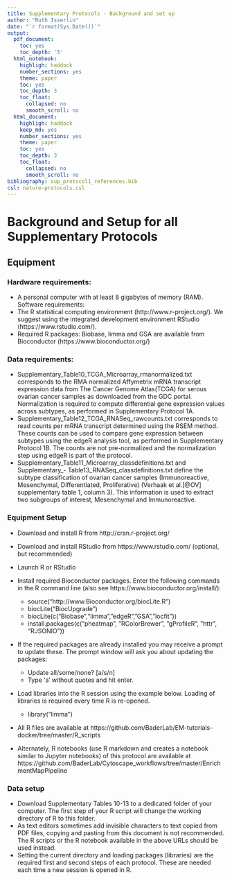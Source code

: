 ```yaml
---
title: Supplementary Protocols - Background and set up
author: "Ruth Isserlin"
date: "`r format(Sys.Date())`"
output:
  pdf_document:
    toc: yes
    toc_depth: '3'
  html_notebook:
    highligh: haddock
    number_sections: yes
    theme: paper
    toc: yes
    toc_depth: 3
    toc_float:
      collapsed: no
      smooth_scroll: no
  html_document:
    highligh: haddock
    keep_md: yes
    number_sections: yes
    theme: paper
    toc: yes
    toc_depth: 3
    toc_float:
      collapsed: no
      smooth_scroll: no
bibliography: sup_protocol1_references.bib
csl: nature-protocols.csl
---
```


# Background and Setup for all Supplementary Protocols

## Equipment
### Hardware requirements:
  * A personal computer with at least 8 gigabytes of memory (RAM).
Software requirements:
  * The R statistical computing environment (http://www.r-project.org/). We suggest using the integrated development environment RStudio (https://www.rstudio.com/).
  * Required R packages: Biobase, limma and GSA are available from Bioconductor (https://www.bioconductor.org/)

### Data requirements:
  * Supplementary_Table10_TCGA_Microarray_rmanormalized.txt corresponds to the RMA normalized Affymetrix mRNA transcript expression data from The Cancer Genome Atlas(TCGA) for serous ovarian cancer samples as downloaded from the GDC portal. Normalization is required to compute differential gene expression values across subtypes, as performed in Supplementary Protocol 1A.
  * Supplementary_Table12_TCGA_RNASeq_rawcounts.txt corresponds to read counts per mRNA transcript determined using the RSEM method. These counts can be used to compare gene expression between subtypes using the edgeR analysis tool, as performed in Supplementary Protocol 1B. The counts are not pre-normalized and the normalization step using edgeR is part of the protocol.
  * Supplementary_Table11_Microarray_classdefinitions.txt and Supplementary_- 
Table13_RNASeq_classdefinitions.txt define the subtype classification of ovarian cancer samples (Immunoreactive, Mesenchymal, Differentiated, Proliferative) (Verhaak et al.[@OV] supplementary table 1, column 3). This information is used to extract two subgroups of interest, Mesenchymal and Immunoreactive.

### Equipment Setup
  * Download and install R from http://cran.r-project.org/
  * Download and install RStudio from https://www.rstudio.com/ (optional, but recommended)
  * Launch R or RStudio
  * Install required Bioconductor packages. Enter the following commands in the R command line (also see https://www.bioconductor.org/install/):
  
    * source("http://www.Bioconductor.org/biocLite.R")
    * biocLite("BiocUpgrade")
    * biocLite(c("Biobase","limma",”edgeR”,”GSA”,”locfit”))
    * install.packages(c(“pheatmap”, ”RColorBrewer”, ”gProfileR”, ”httr”, "RJSONIO"))
  * If the required packages are already installed you may receive a prompt to update these. The prompt window will ask you about updating the packages: 
  
    * Update all/some/none? [a/s/n]
    * Type ‘a’ without quotes and hit enter.
  * Load libraries into the R session using the example below. Loading of libraries is required every time R is re-opened.
  
    * library(“limma”)
  * All R files are available at https://github.com/BaderLab/EM-tutorials-docker/tree/master/R_scripts
  * Alternately, R notebooks (use R markdown and creates a notebook similar to Jupyter notebooks) of this protocol are available at https://github.com/BaderLab/Cytoscape_workflows/tree/master/EnrichmentMapPipeline

### Data setup
  * Download Supplementary Tables 10-13 to a dedicated folder of your computer. The first step of your R script will change the working directory of R to this folder. 
  * As text editors sometimes add invisible characters to text copied from PDF files, copying and pasting from this document is not recommended. The R scripts or the R notebook available in the above URLs should be used instead. 
  * Setting the current directory and loading packages (libraries) are the required first and second steps of each protocol. These are needed each time a new session is opened in R.
  
